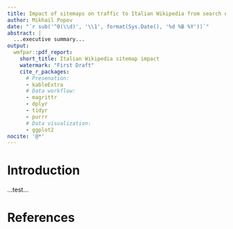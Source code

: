 ```yaml
---
title: Impact of sitemaps on traffic to Italian Wikipedia from search engines
author: Mikhail Popov
date: "`r sub('^0(\\d)', '\\1', format(Sys.Date(), '%d %B %Y'))`"
abstract: |
  ...executive summary...
output:
  wmfpar::pdf_report:
    short_title: Italian Wikipedia sitemap impact
    watermark: "First Draft"
    cite_r_packages:
      # Presenation:
      - kableExtra
      # Data workflow:
      - magrittr
      - dplyr
      - tidyr
      - purrr
      # Data visualization:
      - ggplot2
nocite: '@*'
---
```


# Introduction

...test...

\newpage

# References

\footnotesize
